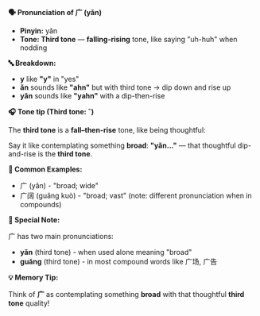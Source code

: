 **🗣️ Pronunciation of 广 (yǎn)**

- **Pinyin:** yǎn
- **Tone: Third tone** — **falling-rising** tone, like saying "uh-huh" when nodding

**🔤 Breakdown:**

- **y** like **"y"** in "yes"
- **ǎn** sounds like **"ahn"** but with third tone → dip down and rise up
- **yǎn** sounds like **"yahn"** with a dip-then-rise

**🎧 Tone tip (Third tone: ˇ)**

The **third tone** is a **fall–then-rise** tone, like being thoughtful:

Say it like contemplating something **broad**: **"yǎn..."** — that thoughtful dip-and-rise is the
**third tone**.

**📝 Common Examples:**

- 广 (yǎn) - "broad; wide"
- 广阔 (guǎng kuò) - "broad; vast" (note: different pronunciation when in compounds)

**📍 Special Note:**

广 has two main pronunciations:

- **yǎn** (third tone) - when used alone meaning "broad"
- **guǎng** (third tone) - in most compound words like 广场, 广告

**💡 Memory Tip:**

Think of **广** as contemplating something **broad** with that thoughtful **third tone** quality!
